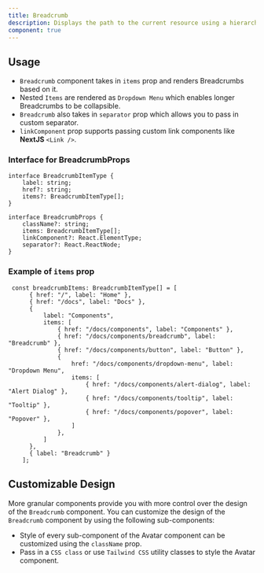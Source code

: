 ```yaml
---
title: Breadcrumb
description: Displays the path to the current resource using a hierarchy of links.
component: true
---
```


<ComponentPreview
  name="breadcrumb-demo"
/>

## Usage
- `Breadcrumb` component takes in `items` prop and renders Breadcrumbs based on it.
- Nested `Items` are rendered as `Dropdown Menu` which enables longer Breadcrumbs to be collapsible.
- `Breadcrumb` also takes in `separator` prop which allows you to pass in custom separator.
- `linkComponent` prop supports passing custom link components like **NextJS** `<Link />`. 
### Interface for BreadcrumbProps
```tsx
interface BreadcrumbItemType {
    label: string;
    href?: string;
    items?: BreadcrumbItemType[];
}

interface BreadcrumbProps {
    className?: string;
    items: BreadcrumbItemType[];
    linkComponent?: React.ElementType;
    separator?: React.ReactNode;
}
```

### Example of `items` prop
```tsx
 const breadcrumbItems: BreadcrumbItemType[] = [
      { href: "/", label: "Home" },
      { href: "/docs", label: "Docs" },
      {
          label: "Components",
          items: [
              { href: "/docs/components", label: "Components" },
              { href: "/docs/components/breadcrumb", label: "Breadcrumb" },
              { href: "/docs/components/button", label: "Button" },
              {
                  href: "/docs/components/dropdown-menu", label: "Dropdown Menu",
                  items: [
                      { href: "/docs/components/alert-dialog", label: "Alert Dialog" },
                      { href: "/docs/components/tooltip", label: "Tooltip" },
                      { href: "/docs/components/popover", label: "Popover" },
                  ]
              },
          ]
      },
      { label: "Breadcrumb" }
    ];
```

## Customizable Design
More granular components provide you with more control over the design of the `Breadcrumb` component. You can customize the design of the `Breadcrumb` component by using the following sub-components:

<ComponentPreview
  name="breadcrumb-granular"
/>

- Style of every sub-component of the Avatar component can be customized using the `className` prop.
- Pass in a `CSS class` or use `Tailwind CSS` utility classes to style the Avatar component. 
